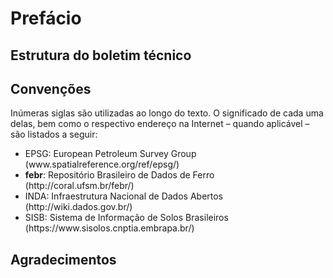 # Prefácio {-}

\lipsum[1]

## Estrutura do boletim técnico {-}

\lipsum[1]

## Convenções {-}

Inúmeras siglas são utilizadas ao longo do texto. O significado de cada uma delas, bem como o respectivo 
endereço na Internet -- quando aplicável -- são listados a seguir:

* EPSG: European Petroleum Survey Group (www.spatialreference.org/ref/epsg/)
* **febr**: Repositório Brasileiro de Dados de Ferro (http://coral.ufsm.br/febr/)
* INDA: Infraestrutura Nacional de Dados Abertos (http://wiki.dados.gov.br/)
* SISB: Sistema de Informação de Solos Brasileiros (https://www.sisolos.cnptia.embrapa.br/)

## Agradecimentos {-}

\lipsum[1]
